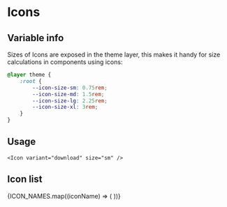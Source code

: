 
<Meta title="Atoms/Icon" />
<SpriteSheet />

# Icons

## Variable info
Sizes of Icons are exposed in the theme layer, this makes it handy for size calculations in components using icons:

```css
@layer theme {
    :root {
        --icon-size-sm: 0.75rem;
        --icon-size-md: 1.5rem;
        --icon-size-lg: 2.25rem;
        --icon-size-xl: 3rem;
    }
}
```

## Usage

```
<Icon variant="download" size="sm" />
```

## Icon list

<IconGallery>
	{ICON_NAMES.map((iconName) => (
		<IconItem name={iconName}>
			<Icon variant={iconName} />
		</IconItem>
	))}
</IconGallery>

